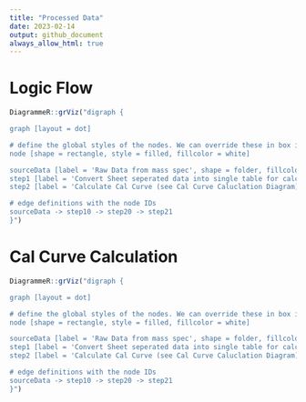 ```yaml
---
title: "Processed Data"
date: 2023-02-14
output: github_document
always_allow_html: true
---
```


# Logic Flow

```r
DiagrammeR::grViz("digraph {

graph [layout = dot]

# define the global styles of the nodes. We can override these in box if we wish
node [shape = rectangle, style = filled, fillcolor = white]

sourceData [label = 'Raw Data from mass spec', shape = folder, fillcolor = Linen]
step1 [label = 'Convert Sheet seperated data into single table for calculations']
step2 [label = 'Calculate Cal Curve (see Cal Curve Caluclation Diagram)']

# edge definitions with the node IDs
sourceData -> step10 -> step20 -> step21 
}")
```

# Cal Curve Calculation

```r
DiagrammeR::grViz("digraph {

graph [layout = dot]

# define the global styles of the nodes. We can override these in box if we wish
node [shape = rectangle, style = filled, fillcolor = white]

sourceData [label = 'Raw Data from mass spec', shape = folder, fillcolor = Linen]
step1 [label = 'Convert Sheet seperated data into single table for calculations']
step2 [label = 'Calculate Cal Curve (see Cal Curve Caluclation Diagram)']

# edge definitions with the node IDs
sourceData -> step10 -> step20 -> step21 
}")
```